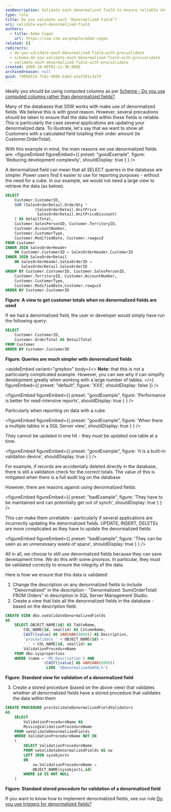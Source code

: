```yaml
---
seoDescription: Validate each denormalized field to ensure reliable data integrity and prevent incorrect updates.
type: rule
title: Do you validate each "Denormalized Field"?
uri: validate-each-denormalized-field
authors:
  - title: Adam Cogan
    url: https://ssw.com.au/people/adam-cogan
related: []
redirects:
  - do-you-validate-each-denormalized-field-with-procvalidate
  - schema-do-you-validate-each-denormalized-field-with-procvalidate
  - validate-each-denormalized-field-with-procvalidate
created: 2009-10-06T01:11:30.000Z
archivedreason: null
guid: f9056515-7c6c-4886-babd-a2af281c3a74
---
```


Ideally you should be using computed columns as per [Schema - Do you use computed columns rather than denormalized fields?](/use-computed-columns-rather-than-denormalized-fields)

Many of the databases that SSW works with make use of denormalized fields. We believe this is with good reason. However, several precautions should be taken to ensure that the data held within these fields is reliable. This is particularly the case several applications are updating your denormalized data. To illustrate, let's say that we want to show all Customers with a calculated field totalling their order amount (ie Customer.OrderTotal).

With this example in mind, the main reasons we use denormalized fields are:
<figureEmbed figureEmbed={{
  preset: "goodExample",
  figure: 'Reducing development complexity',
  shouldDisplay: true
} } />


A denormalized field can mean that all SELECT queries in the database are simpler. Power users find it easier to use for reporting purposes - without the need for a cube. In our example, we would not need a large view to retrieve the data (as below).

```sql
SELECT
    Customer.CustomerID,
    SUM (SalesOrderDetail.OrderQty *
             (SalesOrderDetail.UnitPrice -
              SalesOrderDetail.UnitPriceDiscount)
    ) AS DetailTotal,
    Customer.SalesPersonID, Customer.TerritoryID,
    Customer.AccountNumber,
    Customer.CustomerType,
    Customer.ModifiedDate, Customer.rowguid
FROM Customer
INNER JOIN SalesOrderHeader
    ON Customer.CustomerID = SalesOrderHeader.CustomerID
INNER JOIN SalesOrderDetail
    ON SalesOrderHeader.SalesOrderID =
       SalesOrderDetail.SalesOrderID
GROUP BY Customer.CustomerID, Customer.SalesPersonID,
    Customer.TerritoryID, Customer.AccountNumber,
    Customer.CustomerType,
    Customer.ModifiedDate,Customer.rowguid
ORDER BY Customer.CustomerID
```

**Figure: A view to get customer totals when no denormalized fields are used**

If we had a denormalized field, the user or developer would simply have run the following query:

```sql
SELECT
    Customer.CustomerID,
    Customer.OrderTotal AS DetailTotal
FROM Customer
ORDER BY Customer.CustomerID
```

**Figure: Queries are much simpler with denormalized fields**

<asideEmbed
  variant="greybox"
  body={<>
    **Note:** that this is not a particularly complicated example. However, you can see why it can simplify development greatly when working with a large number of tables.
  </>}
  figureEmbed={{
    preset: "default",
    figure: 'XXX',
    shouldDisplay: false
  }}
/>

<figureEmbed figureEmbed={{
  preset: "goodExample",
  figure: 'Performance is better for read-intensive reports',
  shouldDisplay: true
} } />


Particularly when reporting on data with a cube.

<figureEmbed figureEmbed={{
  preset: "goodExample",
  figure: 'When there a multiple tables in a SQL Server view',
  shouldDisplay: true
} } />


They cannot be updated in one hit - they must be updated one table at a time.

<figureEmbed figureEmbed={{
  preset: "goodExample",
  figure: 'It is a built-in validation device',
  shouldDisplay: true
} } />


For example, if records are accidentally deleted directly in the database, there is still a validation check for the correct totals. The value of this is mitigated when there is a full audit log on the database

However, there are reasons against using denormalized fields:

<figureEmbed figureEmbed={{
  preset: "badExample",
  figure: 'They have to be maintained and can potentially get out of synch',
  shouldDisplay: true
} } />


This can make them unreliable - particularly if several applications are incorrectly updating the denormalized fields. UPDATE, INSERT, DELETEs are more complicated as they have to update the denormalized fields

<figureEmbed figureEmbed={{
  preset: "badExample",
  figure: 'They can be seen as an unnecessary waste of space',
  shouldDisplay: true
} } />


All in all, we choose to still use denormalized fields because they can save development time. We do this with some provisos. In particular, they must be validated correctly to ensure the integrity of the data.

Here is how we ensure that this data is validated:

1. Change the description on any denormalized fields to include "Denormalized" in the description - "Denormalized: Sum(OrderTotal) FROM Orders" in description in SQL Server Management Studio.
2. Create a view that lists all the denormalized fields in the database - based on the description field.

```sql
CREATE VIEW dbo.vwValidateDenormalizedFields
AS
    SELECT OBJECT_NAME(id) AS TableName,
        COL_NAME(id, smallid) AS ColumnName,
        CAST([value] AS VARCHAR(8000)) AS Description,
        'procValidate_' + OBJECT_NAME(id) +
        '_' + COL_NAME(id, smallid) as
        ValidationProcedureName
    FROM dbo.sysproperties
    WHERE (name = 'MS_Description') AND
                 (CAST([value] AS VARCHAR(8000))
                  LIKE '%Denormalized&#58;%')
```

**Figure: Standard view for validation of a denormalized field**

3. Create a stored procedure (based on the above view) that validates whether all denormalized fields have a stored procedure that validates the data within them

```sql
CREATE PROCEDURE procValidateDenormalizedFieldValidators
AS
    SELECT
        ValidationProcedureName AS
        MissingValidationProcedureName
    FROM vwValidateDenormalizedFields
    WHERE ValidationProcedureName NOT IN
    (
        SELECT ValidationProcedureName
        FROM vwValidateDenormalizedFields AS vw
        LEFT JOIN sysobjects
        ON
            vw.ValidationProcedureName =
            OBJECT_NAME(sysobjects.id)
        WHERE id IS NOT NULL
    )
```

**Figure: Standard stored procedure for validation of a denormalized field**

If you want to know how to implement denormalized fields, see our rule [Do you use triggers for denormalized fields?](/use-triggers-for-denormalized-fields)